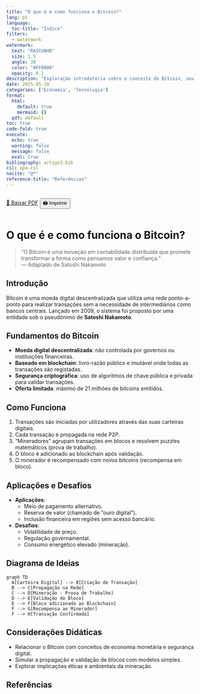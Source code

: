 ```yaml
---
title: "O que é e como funciona o Bitcoin?"
lang: pt
language:
  toc-title: "Índice"
filters:
  - watermark
watermark:
  text: "RASCUNHO"
  size: 1.5
  angle: 30
  color: "#FF0000"
  opacity: 0.1
description: "Exploração introdutória sobre o conceito de Bitcoin, seu funcionamento com blockchain e implicações económicas e tecnológicas."
date: 2025-05-10
categories: ['Economia', 'Tecnologia']
format:
  html:
    default: true
    mermaid: {}
  pdf: default
toc: true
code-fold: true
execute:
  echo: true
  warning: false
  message: false
  eval: true
bibliography: artigo3.bib
csl: apa.csl
nocite: "@*"
reference-title: "Referências"
---
```


::: {.content-visible when-format="html"}
<div style="display: flex; gap: 1rem; margin-bottom: 1rem;">
  <a href="./index.pdf" target="_blank" class="btn btn-primary">📄 Baixar PDF</a>
  <button onclick="window.print()" class="btn btn-outline-secondary">🖨️ Imprimir</button>
</div>
:::

<div style="margin-top: 2rem;"></div>

# O que é e como funciona o Bitcoin?

> "O Bitcoin é uma inovação em contabilidade distribuída que promete transformar a forma como pensamos valor e confiança."  
> — Adaptado de Satoshi Nakamoto

## Introdução

Bitcoin é uma moeda digital descentralizada que utiliza uma rede ponto-a-ponto para realizar transações sem a necessidade de intermediários como bancos centrais. Lançado em 2009, o sistema foi proposto por uma entidade sob o pseudónimo de **Satoshi Nakamoto**.

## Fundamentos do Bitcoin

- **Moeda digital descentralizada**: não controlada por governos ou instituições financeiras.
- **Baseado em blockchain**: livro-razão público e imutável onde todas as transações são registadas.
- **Segurança criptográfica**: uso de algoritmos de chave pública e privada para validar transações.
- **Oferta limitada**: máximo de 21 milhões de bitcoins emitidos.

## Como Funciona

1. Transações são iniciadas por utilizadores através das suas carteiras digitais.
2. Cada transação é propagada na rede P2P.
3. "Mineradores" agrupam transações em blocos e resolvem puzzles matemáticos (prova de trabalho).
4. O bloco é adicionado ao blockchain após validação.
5. O minerador é recompensado com novos bitcoins (recompensa em bloco).

## Aplicações e Desafios

- **Aplicações**:
  - Meio de pagamento alternativo.
  - Reserva de valor (chamado de “ouro digital”).
  - Inclusão financeira em regiões sem acesso bancário.

- **Desafios**:
  - Volatilidade de preço.
  - Regulação governamental.
  - Consumo energético elevado (mineração).

## Diagrama de Ideias 

::: {.content-visible when-format="html"}
```mermaid
graph TD
  A[Carteira Digital] --> B[Criação de Transação]
  B --> C[Propagação na Rede]
  C --> D[Mineração - Prova de Trabalho]
  D --> E[Validação do Bloco]
  E --> F[Bloco adicionado ao Blockchain]
  F --> G[Recompensa ao Minerador]
  F --> H[Transação Confirmada]
```
:::

::: {.content-visible when-format="pdf"}
```{=latex}
\begin{center}
\includegraphics[width=0.3\linewidth]{diagrama.png}
\end{center}
```
:::

## Considerações Didáticas

- Relacionar o Bitcoin com conceitos de economia monetária e segurança digital.
- Simular a propagação e validação de blocos com modelos simples.
- Explorar implicações éticas e ambientais da mineração.

## Referências
